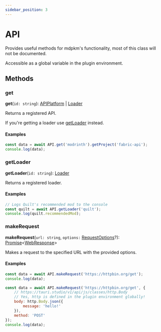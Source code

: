```yaml
---
sidebar_position: 3
---
```


# API
Provides useful methods for mdpkm's functionality,
most of this class will not be documented.

Accessible as a global variable in the plugin environment.

## Methods
### get
**get**(`id: string`): [APIPlatform](classes/api-platform) | [Loader](classes/loader)

Returns a registered API.

If you're getting a loader use [getLoader](#getLoader) instead.

#### Examples
```js title="Getting a project from Modrinth"
const data = await API.get('modrinth').getProject('fabric-api');
console.log(data);
```

### getLoader
**getLoader**(`id: string`): [Loader](classes/loaderm)

Returns a registered loader.

#### Examples
```js title="Getting a registered loader"
// Logs Quilt's recommended mod to the console
const quilt = await API.getLoader('quilt');
console.log(quilt.recommendedMod);
```

### makeRequest
**makeRequest**(`url: string`, `options:` [RequestOptions](interfaces/request-options)?): <a href={PROMISE_LINK}>Promise</a><[WebResponse](interfaces/webresponse)>

Makes a request to the specified URL with the provided options.

#### Examples
```js title="Sending a GET request"
const data = await API.makeRequest('https://httpbin.org/get');
console.log(data);
```
```js title="Sending a POST request"
const data = await API.makeRequest('https://httpbin.org/get', {
    // https://tauri.studio/v1/api/js/classes/http.Body
    // Yes, http is defined in the plugin environment globally!
    body: http.Body.json({
        message: 'hello!'
    }),
    method: 'POST'
});
console.log(data);
```